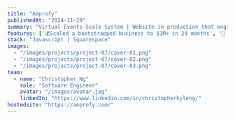 ---
title: "Amprofy"
publishedAt: "2024-11-29"
summary: "Virtual Events Scale System | Website in production that engineers scalable growth systems for coaches and consultants"
features: ['💰Scaled a bootstrapped business to $1M+ in 24 months', '🚀 Automated lead-to-client conversion pipelines', '🛠️ Sales funnel architecture (1:many → high-ticket conversions)']
stack: "Javascript | Squarespace"
images:
  - "/images/projects/project-07/cover-01.png"
  - "/images/projects/project-07/cover-02.png"
  - "/images/projects/project-07/cover-03.png"
team:
  - name: "Christopher Ng"
    role: "Software Engineer"
    avatar: "/images/avatar.jpg"
    linkedIn: "https://www.linkedin.com/in/christopherkyleng/"
hostedsite: "https://amprofy.com/"
---
